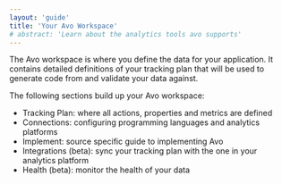 ```yaml
---
layout: 'guide'
title: 'Your Avo Workspace'
# abstract: 'Learn about the analytics tools avo supports'
---
```



The Avo workspace is where you define the data for your application. It contains
detailed definitions of your tracking plan that will be used to generate
code from and validate your data against.

The following sections build up your Avo workspace:

- <Link href="/workspace/tracking-plan"><a>Tracking Plan</a></Link>: where all actions, properties and metrics are defined
- <Link href="/workspace/integration"><a>Connections</a></Link>: configuring programming languages and analytics platforms
- <Link href="/workspace/implement"><a>Implement</a></Link>: source specific guide to implementing Avo
- <Link href="/workspace/integrations"><a>Integrations (beta)</a></Link>: sync your tracking plan with the one in your analytics platform
- <Link href="/workspace/health"><a>Health (beta)</a></Link>: monitor the health of your data
